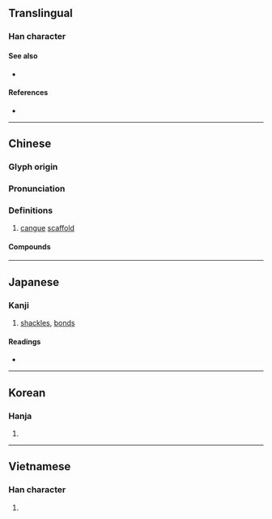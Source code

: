 {{character info}}
==Translingual==

===Han character===
{{Han char|rn=75|rad=木|as=05|sn=9|four=46900|canj=DKSR|ids=⿰木加}}

====See also====
* {{l|mul|架}}

====References====
* {{Han ref|kx=0517.110|dkj=14587|dj=0905.130|hdz=21190.060|uh=67B7|ud=26551|bh=CF45|bd=53061}}

----

==Chinese==
{{zh-forms}}

===Glyph origin===
{{Han etym}}

===Pronunciation===
{{zh-pron
|m=jiā
|c=gaa1
|mn=qz,tw,xm:ka/zz:kee/qz,tw,xm:kê/zz:kêe
|mn_note=ka - literary; kee - vernacular; kê/kêe - vernacular (俗)
|mc=y
|oc=y
|ma=
|cat=n
}}

===Definitions===
{{zh-hanzi}}

# [[cangue]] [[scaffold]]

====Compounds====
{{zh-der|人性枷鎖|木匠戴枷|枷板|披枷帶鎖|枷號|枷鎖|打枷|沉枷|枷梢|長枷|行枷|立枷|鎖枷|連枷}}

----

==Japanese==

===Kanji===
{{ja-kanji|grade=|rs=木05}}

# [[shackles]], [[bonds]]

====Readings====
* {{ja-readings
|goon=け
|kanon=か
|kun=かせ-,かし,からざお
}}

----

==Korean==

===Hanja===
{{ko-hanja|hangeul=가|eumhun=|rv=ga|mr=ka|y=ka}}

# {{rfdef|ko|sort=木05}}

----

==Vietnamese==

===Han character===
{{vi-readings|reading=da, dà, gia, già|rs=木05}}

# {{rfdef|vi|sort=木05}}